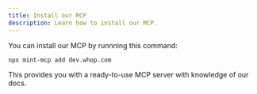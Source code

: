 ```yaml
---
title: Install our MCP
description: Learn how to install our MCP.
---
```


You can install our MCP by runnning this command:

```bash
npx mint-mcp add dev.whop.com
```

This provides you with a ready-to-use MCP server with knowledge of our docs.
